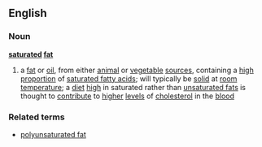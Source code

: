 ==English==
===Noun===
{{wikipedia}}
'''[[saturated]] [[fat]]'''
#a [[fat]] or [[oil]], from either [[animal]] or [[vegetable]] [[source]]s, containing a [[high]] [[proportion]] of [[saturated fatty acid]]s; will typically be [[solid]] at [[room temperature]]; a [[diet]] [[high]] in saturated rather than [[unsaturated fat]]s is thought to [[contribute]] to [[higher]] [[level]]s of [[cholesterol]] in the [[blood]]
===Related terms===
*[[polyunsaturated fat]]